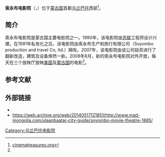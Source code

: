 '''索永布电影院'''（{{lang-mn|Соёмбо кино театр}}，{{lang-en|Soyombo Movie Theater}}）位于[[蒙古国|蒙古国]]首都[[乌兰巴托|乌兰巴托]]西部<ref name=cine>[http://cinematreasures.org/theater/33804/ cinematreasures.org]</ref>。

==简介==
索永布电影院是蒙古国主要电影院之一。1990年，该电影院由[[苏联|苏联]]工程师设计兴建。在1991年私有化之后，该电影院由索永布生产和旅行有限公司（Soyombo production and travel Co, ltd.）拥有。2007年，该电影院由该公司投资进行了翻新改造，建筑及设备焕然一新。2008年8月，新的索永布电影院对外开放，每天在三个放映厅放映[[美国|美国]]及[[蒙古国|蒙古国]]的电影<ref name=cine/>。

==参考文献==
{{reflist}}

==外部链接==
*{{Official website|http://www.soyombo.mn/}}
*https://web.archive.org/web/20140517121851/http://www.mad-mongolia.com/ulaanbaatar-city-guide/soyombo-movie-theatre-1885/

{{coord|47.9128|106.8446|type:landmark_region:MN|display=title}}

[[Category:乌兰巴托电影院|Category:乌兰巴托电影院]]


{{Asia-struct-stub}}